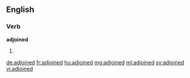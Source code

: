 ==English==

===Verb===
'''adjoined'''

# {{past of|adjoin}}

[[de:adjoined]]
[[fr:adjoined]]
[[hu:adjoined]]
[[mg:adjoined]]
[[ml:adjoined]]
[[sv:adjoined]]
[[vi:adjoined]]